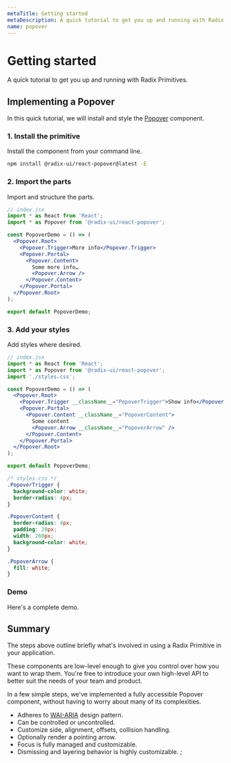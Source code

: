 ```yaml
---
metaTitle: Getting started
metaDescription: A quick tutorial to get you up and running with Radix Primitives.
name: popover
---
```


# Getting started

<Description>
  A quick tutorial to get you up and running with Radix Primitives.
</Description>

## Implementing a Popover

In this quick tutorial, we will install and style the [Popover](../components/popover) component.

### 1. Install the primitive

Install the component from your command line.

```bash
npm install @radix-ui/react-popover@latest -E
```

### 2. Import the parts

Import and structure the parts.

```jsx line=3,6-14
// index.jsx
import * as React from 'React';
import * as Popover from '@radix-ui/react-popover';

const PopoverDemo = () => (
  <Popover.Root>
    <Popover.Trigger>More info</Popover.Trigger>
    <Popover.Portal>
      <Popover.Content>
        Some more info…
        <Popover.Arrow />
      </Popover.Content>
    </Popover.Portal>
  </Popover.Root>
);

export default PopoverDemo;
```

### 3. Add your styles

Add styles where desired.

```jsx line=4,8,10,12
// index.jsx
import * as React from 'React';
import * as Popover from '@radix-ui/react-popover';
import './styles.css';

const PopoverDemo = () => (
  <Popover.Root>
    <Popover.Trigger __className__="PopoverTrigger">Show info</Popover.Trigger>
    <Popover.Portal>
      <Popover.Content __className__="PopoverContent">
        Some content
        <Popover.Arrow __className__="PopoverArrow" />
      </Popover.Content>
    </Popover.Portal>
  </Popover.Root>
);

export default PopoverDemo;
```

```css
/* styles.css */
.PopoverTrigger {
  background-color: white;
  border-radius: 4px;
}

.PopoverContent {
  border-radius: 4px;
  padding: 20px;
  width: 260px;
  background-color: white;
}

.PopoverArrow {
  fill: white;
}
```

### Demo

Here's a complete demo.

<HeroContainer>
  <GettingStartedDemo />
</HeroContainer>

<HeroCodeBlock folder="GettingStarted" cssLib="css" />

## Summary

The steps above outline briefly what's involved in using a Radix Primitive in your application.

These components are low-level enough to give you control over how you want to wrap them. You're free to introduce your own high-level API to better suit the needs of your team and product.

In a few simple steps, we've implemented a fully accessible Popover component, without having to worry about many of its complexities.

- Adheres to [WAI-ARIA](https://www.w3.org/WAI/ARIA/apg/patterns/dialogmodal) design pattern.
- Can be controlled or uncontrolled.
- Customize side, alignment, offsets, collision handling.
- Optionally render a pointing arrow.
- Focus is fully managed and customizable.
- Dismissing and layering behavior is highly customizable.
;
